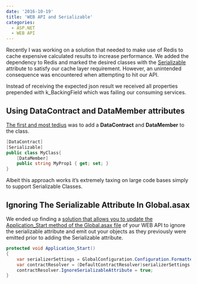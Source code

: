 ```yaml
---
date: '2016-10-19'
title: 'WEB API and Serializable'
categories:
  - ASP.NET
  - WEB API
---
```


Recently I was working on a solution that needed to make use of Redis to cache expensive calculated results
to increase performance. We added the dependency to Redis and marked the desired classes with the
[Serializable](<https://docs.microsoft.com/en-us/previous-versions/dotnet/articles/ms973893(v=msdn.10)>)
attribute to satisfy our cache layer requirement. However, an unintended consequence was encountered when
attempting to hit our API.

Instead of receiving the expected json result we received all properties prepended with k_BackingField which was
failing our consuming services.

## Using DataContract and DataMember attributes

[The first and most tedius](https://stackoverflow.com/questions/12334382/net-webapi-serialization-k-backingfield-nastiness/12359203#12359203)
was to add a **DataContract** and **DataMember** to the class.

```csharp
[DataContract]
[Serializable]
public class MyClass{
    [DataMember]
    public string MyProp1 { get; set; }
}
```

Albeit this approach works it’s extremely taxing on large code bases simply to support Serializable Classes.

## Ignoring The Serializable Attribute In Global.asax

We ended up finding a [solution that allows you to update the Application_Start method of the Global.asax file](https://stackoverflow.com/questions/12334382/net-webapi-serialization-k-backingfield-nastiness/22486064#22486064)
of your WEB API to ignore the serializable attribute and emit out your objects as they previously were emitted prior to adding the Serializable attribute.

```csharp
protected void Application_Start()
{
    var serializerSettings = GlobalConfiguration.Configuration.Formatters.JsonFormatter.SerializerSettings;
    var contractResolver = (DefaultContractResolver)serializerSettings.ContractResolver;
    contractResolver.IgnoreSerializableAttribute = true;
}
```
